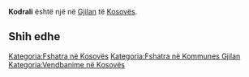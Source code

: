 {{Fshat në 
 | Emri                = Kodrali
 | EmriAlt                = 
 | NAME_SHORT_FORM=      
 | NAME_GENERIC=      
 | NAME_SORT_NAME_RO=      KODRALI
 | FULL_NAME_RO = Kodrali
 | FULL_NAME_ND_RO=Kodrali
 | SORT_NAME_RG=KODRALI
 | FULL_NAME_RG=Kodrali
 | FULL_NAME_ND_RG=Kodrali
 | SRP_NAME_SHORT_FORM=      
 | SRP_NAME_GENERIC=      
 | SRP_NAME_SORT_NAME_RO=      
 | SRP_FULL_NAME_RO = 
 | SRP_FULL_NAME_ND_RO=
 | SRP_SORT_NAME_RG=
 | SRP_FULL_NAME_RG=
 | SRP_FULL_NAME_ND_RG=
 | Emri (Rasa dhanore) = 
 | Figura              = 
 | Shteti              = Kosovo
 | Komuna              = Gjilan
 | Kodi postar         = 
 | Sipërfaqja          = 

 | Popullsia           = 

 | Regj. i popullsisë  = 
 | Dend. e popullsisë  = 
 | Faqja zyrtare       = 
 <!--- Koordinatat ----> 
 | Gjerësia            = 42.466389
 | Gjatësia            = 20.469722
 | Lartësia            = 
}}
'''Kodrali''' është një [[]] në [[Gjilan]] të [[Kosovës]].

<!-- == Gjeografia == -->
<!-- == Historia == -->
<!-- == Demografia == -->
== Shih edhe ==
{{Komuna Gjilan}}
{{Kosovo-Administrata-Cung}}

[[Kategoria:Fshatra në Kosovës]]
[[Kategoria:Fshatra në Kommunes Gjilan]]
[[Kategoria:Vendbanime në Kosovës]]